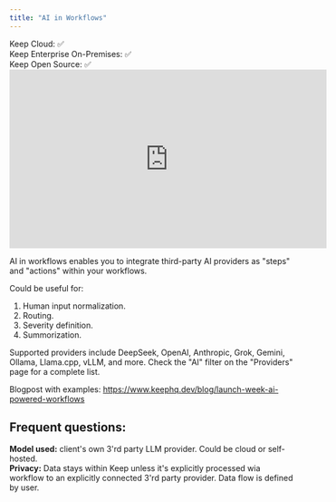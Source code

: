 ```yaml
---
title: "AI in Workflows"
---
```


<Tip>
Keep Cloud: ✅ <br/>
Keep Enterprise On-Premises: ✅ <br/>
Keep Open Source: ✅
</Tip>

<Frame>
  <iframe width="560" height="315" src="https://www.youtube.com/embed/-ztMxDScUmo?si=_qVXtFQEH34sfB04" title="YouTube video player" frameborder="0" allow="accelerometer; autoplay; clipboard-write; encrypted-media; gyroscope; picture-in-picture; web-share" referrerpolicy="strict-origin-when-cross-origin" allowfullscreen></iframe>
</Frame>

AI in workflows enables you to integrate third-party AI providers as "steps" and "actions" within your workflows. 

Could be useful for:
1. Human input normalization.
2. Routing.
3. Severity definition.
4. Summorization.

Supported providers include DeepSeek, OpenAI, Anthropic, Grok, Gemini, Ollama, Llama.cpp, vLLM, and more. Check the "AI" filter on the "Providers" page for a complete list.

Blogpost with examples: https://www.keephq.dev/blog/launch-week-ai-powered-workflows

## Frequent questions:

**Model used:** client's own 3'rd party LLM provider. Could be cloud or self-hosted.<br/>
**Privacy:** Data stays within Keep unless it's explicitly processed wia workflow to an explicitly connected 3'rd party provider. Data flow is defined by user.